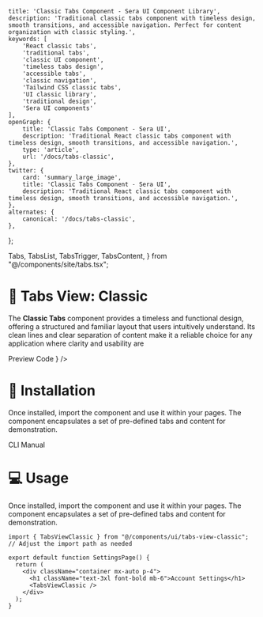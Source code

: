     title: 'Classic Tabs Component - Sera UI Component Library',
    description: 'Traditional classic tabs component with timeless design, smooth transitions, and accessible navigation. Perfect for content organization with classic styling.',
    keywords: [
        'React classic tabs',
        'traditional tabs',
        'classic UI component',
        'timeless tabs design',
        'accessible tabs',
        'classic navigation',
        'Tailwind CSS classic tabs',
        'UI classic library',
        'traditional design',
        'Sera UI components'
    ],
    openGraph: {
        title: 'Classic Tabs Component - Sera UI',
        description: 'Traditional React classic tabs component with timeless design, smooth transitions, and accessible navigation.',
        type: 'article',
        url: '/docs/tabs-classic',
    },
    twitter: {
        card: 'summary_large_image',
        title: 'Classic Tabs Component - Sera UI',
        description: 'Traditional React classic tabs component with timeless design, smooth transitions, and accessible navigation.',
    },
    alternates: {
        canonical: '/docs/tabs-classic',
    },
};

  Tabs,
  TabsList,
  TabsTrigger,
  TabsContent,
} from "@/components/site/tabs.tsx";


# 🎨 Tabs View: Classic <AI dir="left"/>

The **Classic Tabs** component provides a timeless and functional design, offering a structured and familiar layout that users intuitively understand. Its clean lines and clear separation of content make it a reliable choice for any application where clarity and usability are

<Tabs defaultValue="preview" className="">
  <TabsList>
    <TabsTrigger value="preview">Preview</TabsTrigger>
    <TabsTrigger value="code">Code</TabsTrigger>
  </TabsList>
  <TabsContent value="preview">
    <ComponentRenderer component={<TabsViewClassic />} />
  </TabsContent>
  <TabsContent value="code">
    <CodeBlock filePath="src/app/docs/tabs-classic/tabs-view-classic.tsx" />
  </TabsContent>
</Tabs>


# 🚀 Installation
Once installed, import the component and use it within your pages. The component encapsulates a set of pre-defined tabs and content for demonstration.


<Tabs defaultValue="cli" className="">
  <TabsList>
    <TabsTrigger value="cli">CLI</TabsTrigger>
    <TabsTrigger value="manual">Manual</TabsTrigger>
  </TabsList>
  <TabsContent value="cli">
    <Cli command={`add tabs-classic.json`} />
  </TabsContent>

  <TabsContent value="manual">
    <CodeBlock filePath="src/app/docs/tabs-classic/tabs-view-classic.tsx" />
  </TabsContent>
</Tabs>



# 💻 Usage

Once installed, import the component and use it within your pages. The component encapsulates a set of pre-defined tabs and content for demonstration.

```tsx
import { TabsViewClassic } from "@/components/ui/tabs-view-classic"; // Adjust the import path as needed

export default function SettingsPage() {
  return (
    <div className="container mx-auto p-4">
      <h1 className="text-3xl font-bold mb-6">Account Settings</h1>
      <TabsViewClassic />
    </div>
  );
}
